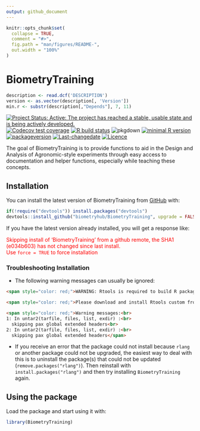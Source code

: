 ```yaml
---
output: github_document
---
```


<!-- README.md is generated from README.Rmd. Please edit that file -->

```r
knitr::opts_chunk$set(
  collapse = TRUE,
  comment = "#>",
  fig.path = "man/figures/README-",
  out.width = "100%"
)
```

# BiometryTraining

```r
description <- read.dcf('DESCRIPTION')
version <- as.vector(description[, 'Version'])
min.r <- substr(description[,"Depends"], 7, 11)
```

<!-- badges: start -->
[![Project Status: Active:  The project has reached a stable, usable state and is being actively developed.](http://www.repostatus.org/badges/latest/active.svg)](http://www.repostatus.org/#active)
[![Codecov test coverage](https://codecov.io/gh/biometryhub/BiometryTraining/branch/master/graph/badge.svg)](https://codecov.io/gh/biometryhub/BiometryTraining?branch=master)
[![R build status](https://github.com/biometryhub/BiometryTraining/workflows/R-CMD-check/badge.svg)](https://github.com/biometryhub/BiometryTraining/actions)
![pkgdown](https://github.com/biometryhub/BiometryTraining/workflows/pkgdown/badge.svg)
[![minimal R version](https://img.shields.io/badge/R%3E%3D-`r min.r`-6666ff.svg)](https://cran.r-project.org/)
[![packageversion](https://img.shields.io/badge/Package%20version-`r gsub('-', '--', version)`-orange.svg?style=flat-square)](/commits/master)
[![Last-changedate](https://img.shields.io/badge/last%20change-`r gsub('-', '--', Sys.Date())`-yellowgreen.svg)](/commits/master)
[![Licence](https://img.shields.io/github/license/mashape/apistatus.svg)](http://choosealicense.com/licenses/mit/)
<!-- badges: end -->

The goal of BiometryTraining is to provide functions to aid in the Design and Analysis of Agronomic-style experiments through easy access to documentation and helper functions, especially while teaching these concepts.

## Installation

You can install the latest version of BiometryTraining from [GitHub](https://github.com/) with:

```r
if(!require("devtools")) install.packages("devtools") 
devtools::install_github("biometryhub/BiometryTraining", upgrade = FALSE)
```

If you have the latest version already installed, you will get a response like:

<span style="color: red;">Skipping install of 'BiometryTraining' from a github remote, the SHA1 (e034b603) has not changed since last install.<br>
  Use `force = TRUE` to force installation</span>

### Troubleshooting Installation

- The following warning messages can usually be ignored:

```html
<span style="color: red;">WARNING: Rtools is required to build R packages, but is not currently installed.</span>
```
```html
<span style="color: red;">Please download and install Rtools custom from http://cran.r-project.org/bin/windows/Rtools/.</span>
```
```html
<span style="color: red;">Warning messages:<br>
1: In untar2(tarfile, files, list, exdir) :<br>
  skipping pax global extended headers<br>
2: In untar2(tarfile, files, list, exdir) :<br>
  skipping pax global extended headers</span>
```

- If you receive an error that the package could not install because `rlang` or another package could not be upgraded, the easiest way to deal with this is to uninstall the package(s) that could not be updated (`remove.packages("rlang")`). Then reinstall with `install.packages("rlang")` and then try installing `BiometryTraining` again.


## Using the package

Load the package and start using it with:

```r
library(BiometryTraining)
```

